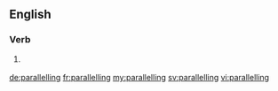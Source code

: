 ==English==

===Verb===
{{head|en|present participle}}

# {{context|British|lang=en}} {{present participle of|parallel|lang=en|nocat=1}}

[[de:parallelling]]
[[fr:parallelling]]
[[my:parallelling]]
[[sv:parallelling]]
[[vi:parallelling]]